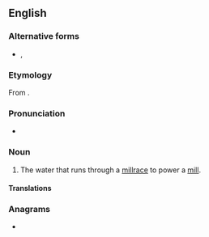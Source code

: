 {{also|mill stream}}

==English==

===Alternative forms===
* {{l|en|mill stream}}, {{l|en|mill-stream}}

===Etymology===
From {{compound|mill|stream|lang=en}}.

===Pronunciation===
* {{a|UK}} {{IPA|/ˈmɪlstɹiːm/|lang=en}}

===Noun===
{{en-noun}}

# The water that runs through a [[millrace]] to power a [[mill]].

====Translations====
{{trans-top|water that runs through a millrace}}
{{trans-mid}}
{{trans-bottom}}

===Anagrams===
* {{l|en|small-timer}}